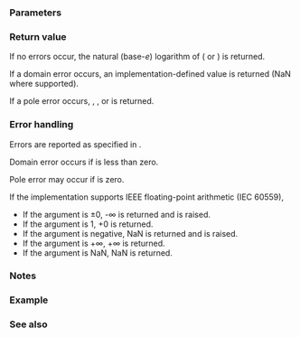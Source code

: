 {{cpp/title|log|logf|logl}}
{{cpp/numeric/math/navbar}}
{{cpp/numeric/math/declarations
|family=log
|param1=num
|constexpr_since=26
|desc=Computes the {{enwiki|Natural logarithm|natural (base ''e'') logarithm}} of {{c|num}}.
}}

===Parameters===
{{par begin}}
{{par|num|floating-point or integer value}}
{{par end}}

===Return value===
If no errors occur, the natural (base-''e'') logarithm of {{c|num}} ({{math|ln(num)}} or {{math|log{{su|b=e}}(num)}}) is returned.

If a domain error occurs, an implementation-defined value is returned (NaN where supported).

If a pole error occurs, {{lc|HUGE_VAL|-HUGE_VAL}}, {{tt|-HUGE_VALF}}, or {{tt|-HUGE_VALL}} is returned.

===Error handling===
Errors are reported as specified in {{lc|math_errhandling}}.

Domain error occurs if {{c|num}} is less than zero.

Pole error may occur if {{c|num}} is zero.

If the implementation supports IEEE floating-point arithmetic (IEC 60559),
* If the argument is ±0, -∞ is returned and {{lc|FE_DIVBYZERO}} is raised.
* If the argument is 1, +0 is returned.
* If the argument is negative, NaN is returned and {{lc|FE_INVALID}} is raised.
* If the argument is +∞, +∞ is returned.
* If the argument is NaN, NaN is returned.

===Notes===
{{cpp/numeric/math/additional integer overload note|log}}

===Example===
{{example
|code=
#include &lt;cerrno&gt;
#include &lt;cfenv&gt;
#include &lt;cmath&gt;
#include &lt;cstring&gt;
#include &lt;iostream&gt;
// #pragma STDC FENV_ACCESS ON

int main()
{
    std::cout &lt;&lt; "log(1) = " &lt;&lt; std::log(1) &lt;&lt; '\n'
              &lt;&lt; "base-5 logarithm of 125 = " &lt;&lt; std::log(125) / std::log(5) &lt;&lt; '\n';
    
    // special values
    std::cout &lt;&lt; "log(1) = " &lt;&lt; std::log(1) &lt;&lt; '\n'
              &lt;&lt; "log(+Inf) = " &lt;&lt; std::log(INFINITY) &lt;&lt; '\n';
    
    // error handling
    errno = 0;
    std::feclearexcept(FE_ALL_EXCEPT);
    
    std::cout &lt;&lt; "log(0) = " &lt;&lt; std::log(0) &lt;&lt; '\n';
    
    if (errno == ERANGE)
        std::cout &lt;&lt; "    errno == ERANGE: " &lt;&lt; std::strerror(errno) &lt;&lt; '\n';
    if (std::fetestexcept(FE_DIVBYZERO))
        std::cout &lt;&lt; "    FE_DIVBYZERO raised\n";
}
|p=true
|output=
log(1) = 0
base-5 logarithm of 125 = 3
log(1) = 0
log(+Inf) = inf
log(0) = -inf
    errno == ERANGE: Numerical result out of range
    FE_DIVBYZERO raised
}}

===See also===
{{dsc begin}}
{{dsc inc|cpp/numeric/math/dsc log10}}
{{dsc inc|cpp/numeric/math/dsc log2}}
{{dsc inc|cpp/numeric/math/dsc log1p}}
{{dsc inc|cpp/numeric/math/dsc exp}}
{{dsc inc|cpp/numeric/complex/dsc log}}
{{dsc inc|cpp/numeric/valarray/dsc log}}
{{dsc see c|c/numeric/math/log}}
{{dsc end}}

{{langlinks|de|es|fr|it|ja|pl|pt|ru|zh}}
